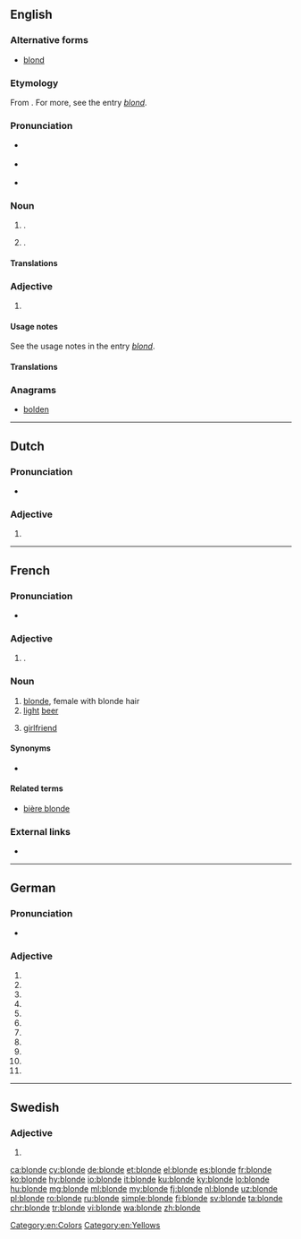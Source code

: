 ==English==

===Alternative forms===
* [[blond]]

===Etymology===
From {{etyl|frm|en}} {{term|blonde|lang=fr}} {{g|f}}. For more, see the entry ''[[blond]]''.

===Pronunciation===
* {{a|RP}} {{IPA|/blɒnd/|lang=en}}
* {{a|US}} {{IPA|/blɑnd/|lang=en}}
* {{rhymes|ɒnd|lang=en}}

===Noun===
{{en-noun}}

# {{alternative form of|blond|nodot=1|lang=en}} {{gloss|person of fair hair}}. {{qualifier|Used especially of a woman. See the usage notes in the entry ''[[blond]]''.}}
# {{alternative form of|blond|nodot=1|lang=en}} {{gloss|[[pale]] [[golden]] [[brown]] [[color]]}}.
#: {{color panel|F8E8A7}}

====Translations====
{{trans-see|blond}}

===Adjective===
{{en-adj|er|more}}

# {{alternative form of|blond|lang=en}}

====Usage notes====
See the usage notes in the entry ''[[blond]]''.

====Translations====
{{trans-see|blond}}

===Anagrams===
* [[bolden#English|bolden]]

[[Category:en:Colors]]
[[Category:en:Yellows]]

----

==Dutch==

===Pronunciation===
* {{audio|Nl-blonde.ogg|Audio|lang=nl}}

===Adjective===
{{nl-adj-form}}

# {{nl-adj form of|infl|blond}}

----

==French==

===Pronunciation===
* {{IPA|/blɔ̃d/|lang=fr}}

===Adjective===
{{head|fr|adjective form}}

# {{feminine singular of|blond|lang=fr}}.

===Noun===
{{fr-noun|f}}

# [[blonde]], female with blonde hair
# [[light]] [[beer]]
# {{context|Canada|informal|lang=fr}} [[girlfriend]]

====Synonyms====
* {{sense|girlfriend}} {{l|fr|chum}}

====Related terms====
* [[bière blonde]]

===External links===
* {{R:TLFi}}

----

==German==

===Pronunciation===
* {{IPA|/ˈblɔndə/|lang=de}}

===Adjective===
{{head|de|adjective form}}

# {{de-form-adj|s|f|n|blond}}
# {{de-form-adj|s|f|a|blond}}
# {{de-form-adj|s|p|n|blond}}
# {{de-form-adj|s|p|a|blond}}
# {{de-form-adj|w|m|n|blond}}
# {{de-form-adj|w|f|n|blond}}
# {{de-form-adj|w|f|a|blond}}
# {{de-form-adj|w|n|n|blond}}
# {{de-form-adj|w|n|a|blond}}
# {{de-form-adj|m|f|n|blond}}
# {{de-form-adj|m|f|a|blond}}

----

==Swedish==

===Adjective===
{{head|sv|adjective form}}

# {{sv-adj-form-abs-def-m|blond}}

[[ca:blonde]]
[[cy:blonde]]
[[de:blonde]]
[[et:blonde]]
[[el:blonde]]
[[es:blonde]]
[[fr:blonde]]
[[ko:blonde]]
[[hy:blonde]]
[[io:blonde]]
[[it:blonde]]
[[ku:blonde]]
[[ky:blonde]]
[[lo:blonde]]
[[hu:blonde]]
[[mg:blonde]]
[[ml:blonde]]
[[my:blonde]]
[[fj:blonde]]
[[nl:blonde]]
[[uz:blonde]]
[[pl:blonde]]
[[ro:blonde]]
[[ru:blonde]]
[[simple:blonde]]
[[fi:blonde]]
[[sv:blonde]]
[[ta:blonde]]
[[chr:blonde]]
[[tr:blonde]]
[[vi:blonde]]
[[wa:blonde]]
[[zh:blonde]]